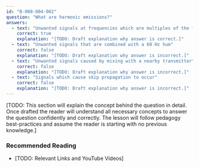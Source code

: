 ```yaml
---
id: "B-008-004-002"
question: "What are harmonic emissions?"
answers:
  - text: "Unwanted signals at frequencies which are multiples of the fundamental (operating) frequency"
    correct: true
    explanation: "[TODO: Draft explanation why answer is correct.]"
  - text: "Unwanted signals that are combined with a 60 Hz hum"
    correct: false
    explanation: "[TODO: Draft explanation why answer is incorrect.]"
  - text: "Unwanted signals caused by mixing with a nearby transmitter"
    correct: false
    explanation: "[TODO: Draft explanation why answer is incorrect.]"
  - text: "Signals which cause skip propagation to occur"
    correct: false
    explanation: "[TODO: Draft explanation why answer is incorrect.]"
---
```


[TODO: This section will explain the concept behind the question in detail. Once drafted the reader will understand all necessary concepts to answer the question confidently and correctly. The lesson will follow pedagogy best-practices and assume the reader is starting with no previous knowledge.]

### Recommended Reading

- [TODO: Relevant Links and YouTube Videos]
